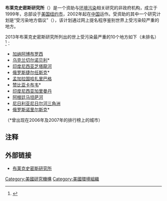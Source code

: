 '''布莱克史密斯研究所'''（'''{{lang|en|Blacksmith Institute}}'''）是一个资助与[[环境污染|环境污染]]相关研究的非政府机构，成立于1999年，总部设于[[美国|美国]][[纽约市|纽约市]]，2002年起在[[中国|中国]]运作。受资助的其中一个研究计划是“受污染地方倡议”（{{lang|en|Polluted Places Initiative}}），该计划通过网上提名程序鉴别世界上受污染较严重的地方。

2013年布莱克史密斯研究所列出的世上受污染最严重的10个地方如下（未排名）<ref>{{cite web|title=Worst Polluted|url=http://www.worstpolluted.org/|accessdate=21 November 2013|archive-date=2010-08-11|archive-url=https://web.archive.org/web/20100811155338/http://www.worstpolluted.org/|dead-url=no}}</ref>：
* [[加纳|加纳]][[阿博布罗西|阿博布罗西]]
* [[乌克兰|乌克兰]][[切尔诺贝利|切尔诺贝利]]*
* [[印度尼西亚|印度尼西亚]][[芝塔龍河|芝塔龍河]]
* [[俄罗斯|俄罗斯]][[捷尔任斯克_(俄罗斯)|捷尔任斯克]]*
* [[孟加拉国|孟加拉国]][[哈扎里巴格|哈扎里巴格]]
* [[赞比亚|赞比亚]][[卡布韦|卡布韦]]*
* [[印度尼西亚|印度尼西亚]][[加里曼丹|加里曼丹]]
* [[阿根廷|阿根廷]][[马坦萨河|马坦萨河]]
* [[尼日利亚|尼日利亚]][[尼日尔河三角洲|尼日尔河三角洲]]
* [[俄罗斯|俄罗斯]][[诺里尔斯克|诺里尔斯克]]*

（*曾出现在2006年及2007年的排行榜上的城市）

==注释==
{{reflist}}

==外部链接==
*[http://www.blacksmithinstitute.org 布莱克史密斯研究所] {{Wayback|url=http://www.blacksmithinstitute.org/ |date=20080705012840 }}

{{DEFAULTSORT:Blacksmith Institute}}
[[Category:美國研究機構|Category:美國研究機構]]
[[Category:美國環境組織|Category:美國環境組織]]

{{org-stub}}